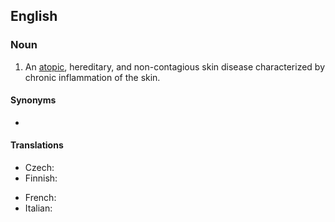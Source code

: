==English==
{{wikipedia}}

===Noun===
{{en-noun|?}}

# {{lb|en|pathology}} An [[atopic]], hereditary, and non-contagious skin disease characterized by chronic inflammation of the skin.

====Synonyms====
* {{l|en|atopic eczema}}

====Translations====
{{trans-top|skin disease}}
* Czech: {{t+|cs|atopický ekzém|m}}
* Finnish: {{t|fi|atooppinen ekseema}}
{{trans-mid}}
* French: {{t|fr|dermatite atopique|f}}
* Italian: {{t|it|dermatite atopica|f}}
{{trans-bottom}}